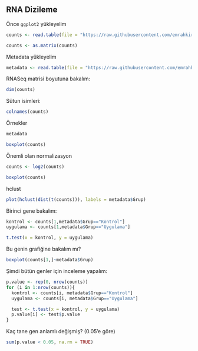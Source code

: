 ## RNA Dizileme

Önce `ggplot2` yükleyelim

```r
counts <- read.table(file = "https://raw.githubusercontent.com/emrahkirdok/ybva/main/data/counts_drosophila.txt", header = T, sep = " ")

counts <- as.matrix(counts)
```

Metadata yükleyelim

```r
metadata <- read.table(file = "https://raw.githubusercontent.com/emrahkirdok/ybva/main/data/sample_info_drosophila.txt", header = T)
```

RNASeq matrisi boyutuna bakalım:

```r
dim(counts)
```

Sütun isimleri:

```r
colnames(counts)
```

Örnekler

```r
metadata
```

```r
boxplot(counts)
```

Önemli olan normalizasyon

```r
counts <- log2(counts)
```

```r
boxplot(counts)
```

hclust


```r
plot(hclust(dist(t(counts))), labels = metadata$Grup)
```


Birinci gene bakalım:

```r
kontrol <- counts[1,metadata$Grup=="Kontrol"]
uygulama <- counts[1,metadata$Grup=="Uygulama"]

t.test(x = kontrol, y = uygulama)
```

Bu genin grafiğine bakalım mı?

```r
boxplot(counts[1,]~metadata$Grup)
```

Şimdi bütün genler için inceleme yapalım:

```r
p.value <- rep(0, nrow(counts))
for (i in 1:nrow(counts)){
  kontrol <- counts[i, metadata$Grup=="Kontrol"]
  uygulama <- counts[i, metadata$Grup=="Uygulama"]

  test <- t.test(x = kontrol, y = uygulama)
  p.value[i] <- test$p.value
}
```

Kaç tane gen anlamlı değişmiş? (0.05'e göre)

```r
sum(p.value < 0.05, na.rm = TRUE)
```

